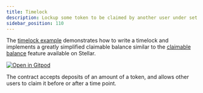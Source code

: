 ```yaml
---
title: Timelock
description: Lockup some token to be claimed by another user under set conditions.
sidebar_position: 110
---
```


<head>
  <title>
    Lockup some token to be claimed by another user under set conditions
  </title>
  <meta charSet="utf-8" />
  <meta
    property="og:title"
    content="Write a timelock implementing a claimable balance."
  />
  <meta
    property="og:description"
    content="Write a timelock that implements a simplified claimable balance feature that accepts a deposit of an amount of a token and allows other users to claim it."
  />
</head>

The [timelock example] demonstrates how to write a timelock and implements a greatly simplified claimable balance similar to the [claimable balance] feature available on Stellar.

[![Open in Gitpod](https://gitpod.io/button/open-in-gitpod.svg)][oigp]

The contract accepts deposits of an amount of a token, and allows other users to claim it before or after a time point.

[oigp]: https://gitpod.io/#https://github.com/stellar/soroban-examples/tree/v20.0.0
[timelock example]: https://github.com/stellar/soroban-examples/tree/v20.0.0/timelock
[claimable balance]: ../../../learn/encyclopedia/transactions-specialized/claimable-balances.mdx
